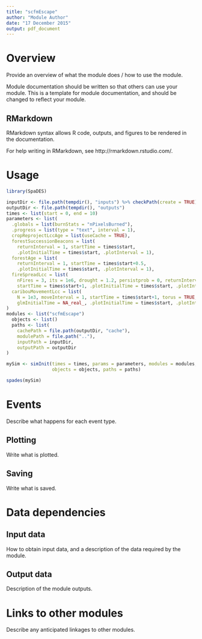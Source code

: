 ```yaml
---
title: "scfmEscape"
author: "Module Author"
date: "17 December 2015"
output: pdf_document
---
```


# Overview

Provide an overview of what the module does / how to use the module.

Module documentation should be written so that others can use your module.
This is a template for module documentation, and should be changed to reflect your module.

## RMarkdown

RMarkdown syntax allows R code, outputs, and figures to be rendered in the documentation.

For help writing in RMarkdown, see http://rmarkdown.rstudio.com/.

# Usage

```r
library(SpaDES)

inputDir <- file.path(tempdir(), "inputs") %>% checkPath(create = TRUE)
outputDir <- file.path(tempdir(), "outputs")
times <- list(start = 0, end = 10)
parameters <- list(
  .globals = list(burnStats = "nPixelsBurned"),
  .progress = list(type = "text", interval = 1),
  cropReprojectLccAge = list(useCache = TRUE),
  forestSuccessionBeacons = list(
    returnInterval = 1, startTime = times$start,
    .plotInitialTime = times$start, .plotInterval = 1),
  forestAge = list(
    returnInterval = 1, startTime = times$start+0.5,
    .plotInitialTime = times$start, .plotInterval = 1),
  fireSpreadLcc = list(
    nFires = 3, its = 1e6, drought = 1.2, persistprob = 0, returnInterval = 1,
    startTime = times$start+1, .plotInitialTime = times$start, .plotInterval = 1),
  caribouMovementLcc = list(
    N = 1e3, moveInterval = 1, startTime = times$start+1, torus = TRUE,
    glmInitialTime = NA_real_, .plotInitialTime = times$start, .plotInterval = 1)
)
modules <- list("scfmEscape")
  objects <- list()
  paths <- list(
    cachePath = file.path(outputDir, "cache"),
    modulePath = file.path(".."),
    inputPath = inputDir,
    outputPath = outputDir
)

mySim <- simInit(times = times, params = parameters, modules = modules,
                 objects = objects, paths = paths)

spades(mySim)
```

# Events

Describe what happens for each event type.

## Plotting

Write what is plotted.

## Saving

Write what is saved.

# Data dependencies

## Input data

How to obtain input data, and a description of the data required by the module.

## Output data

Description of the module outputs.

# Links to other modules

Describe any anticipated linkages to other modules.


